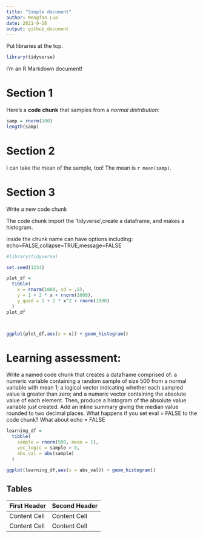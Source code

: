 ```yaml
---
title: "Simple document"
author: Mengfan Luo
date: 2021-9-16
output: github_document
---
```


Put libraries at the top.

```r
library(tidyverse)
```




I'm an R Markdown document! 

# Section 1

Here's a **code chunk** that samples from 
a *normal distribution*:

```r
samp = rnorm(100)
length(samp)
```

# Section 2

I can take the mean of the sample, too!
The mean is `r mean(samp)`.

# Section 3

Write a new code chunk

The code chunk import the 'tidyverse',create a dataframe, and makes a histogram.

inside the chunk name can have options including:
echo=FALSE,collapse=TRUE,message=FALSE


```r
#library(tidyverse)

set.seed(1234)

plot_df = 
  tibble(
    x = rnorm(1000, sd = .5),
    y = 1 + 2 * x + rnorm(1000),
    y_quad = 1 + 2 * x^2 + rnorm(1000)
  )
plot_df



ggplot(plot_df,aes(x = x)) + geom_histogram()


```


# Learning assessment: 

Write a named code chunk that creates a dataframe comprised of: a numeric variable containing a random sample of size 500 from a normal variable with mean 1; a logical vector indicating whether each sampled value is greater than zero; and a numeric vector containing the absolute value of each element. Then, produce a histogram of the absolute value variable just created. Add an inline summary giving the median value rounded to two decimal places. What happens if you set eval = FALSE to the code chunk? What about echo = FALSE

```r
learning_df = 
  tibble(
    sample = rnorm(500, mean = 1),
    vec_logic = sample > 0,
    abs_val = abs(sample)
  )

ggplot(learning_df,aes(x = abs_val)) + geom_histogram()

```

Tables 
------------------------------------------------------------

First Header  | Second Header
------------- | -------------
Content Cell  | Content Cell
Content Cell  | Content Cell






















